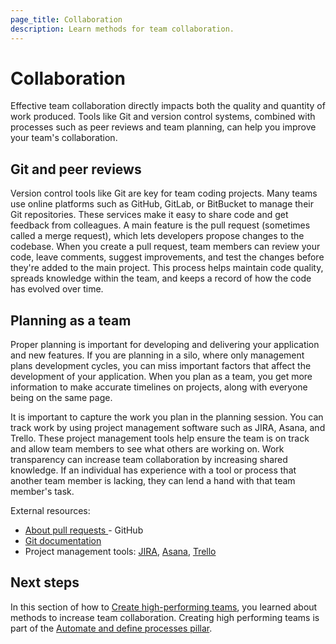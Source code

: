 ```yaml
---
page_title: Collaboration
description: Learn methods for team collaboration.
---
```


# Collaboration

Effective team collaboration directly impacts both the quality and quantity of work produced. Tools like Git and version control systems, combined with processes such as peer reviews and team planning, can help you improve your team's collaboration.

## Git and peer reviews

Version control tools like Git are key for team coding projects. Many teams use online platforms such as GitHub, GitLab, or BitBucket to manage their Git repositories. These services make it easy to share code and get feedback from colleagues. A main feature is the pull request (sometimes called a merge request), which lets developers propose changes to the codebase. When you create a pull request, team members can review your code, leave comments, suggest improvements, and test the changes before they're added to the main project. This process helps maintain code quality, spreads knowledge within the team, and keeps a record of how the code has evolved over time.

## Planning as a team

Proper planning is important for developing and delivering your application and new features. If you are planning in a silo, where only management plans development cycles, you can miss important factors that affect the development of your application. When you plan as a team, you get more information to make accurate timelines on projects, along with everyone being on the same page.

It is important to capture the work you plan in the planning session. You can track work by using project management software such as JIRA, Asana, and Trello. These project management tools help ensure the team is on track and allow team members to see what others are working on. Work transparency can increase team collaboration by increasing shared knowledge. If an individual has experience with a tool or process that another team member is lacking, they can lend a hand with that team member's task.

External resources:

- [About pull requests ](https://docs.github.com/en/pull-requests/collaborating-with-pull-requests/proposing-changes-to-your-work-with-pull-requests/about-pull-requests#:~:text=A%20pull%20request%20is%20a,changes%20into%20the%20main%20codebase.) - GitHub
- [Git documentation](https://git-scm.com/doc)
- Project management tools: [JIRA](https://www.atlassian.com/software/jira), [Asana](https://asana.com/), [Trello](https://trello.com/)

## Next steps

In this section of how to [Create high-performing teams](/well-architected-framework/automate-and-define-processes/create-high-performing-teams/overview), you learned about methods to increase team collaboration. Creating high performing teams is part of the [Automate and define processes pillar](/well-architected-framework/automate-and-define-processes).

